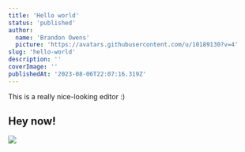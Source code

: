 ```yaml
---
title: 'Hello world'
status: 'published'
author:
  name: 'Brandon Owens'
  picture: 'https://avatars.githubusercontent.com/u/10189130?v=4'
slug: 'hello-world'
description: ''
coverImage: ''
publishedAt: '2023-08-06T22:07:16.319Z'
---
```


This is a really nice-looking editor :)

## Hey now!

![](/images//microsoftteams-image--8--U3ND.png)

